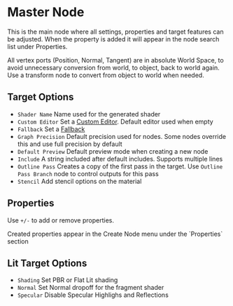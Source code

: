 
# Master Node

This is the main node where all settings, properties and target features can be adjusted. When the property is added it will appear in the node search list under Properties.

All vertex ports (Position, Normal, Tangent) are in absolute World Space, to avoid unnecessary conversion from world, to object, back to world again. Use a transform node to convert from object to world when needed.

## Target Options
- `Shader Name` Name used for the generated shader
- `Custom Editor` Set a [Custom Editor](https://docs.unity3d.com/Manual/SL-CustomEditor.html). Default editor used when empty
- `Fallback` Set a [Fallback](https://docs.unity3d.com/Manual/SL-Fallback.html)
- `Graph Precision` Default precision used for nodes. Some nodes override this and use full precision by default
- `Default Preview` Default preview mode when creating a new node
- `Include` A string included after default includes. Supports multiple lines
- `Outline Pass` Creates a copy of the first pass in the target. Use `Outline Pass Branch` node to control outputs for this pass
- `Stencil` Add stencil options on the material

## Properties

Use `+/-` to add or remove properties.

<Callout>
Created properties appear in the Create Node menu under the `Properties` section
</Callout>

## Lit Target Options

- `Shading` Set PBR or Flat Lit shading
- `Normal` Set Normal dropoff for the fragment shader
- `Specular` Disable Specular Highlighs and Reflections

